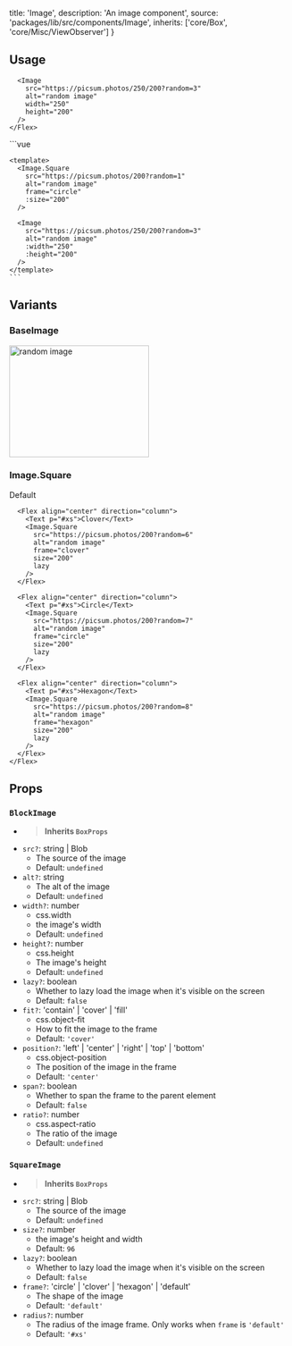 
  title: 'Image',
  description: 'An image component',
  source: 'packages/lib/src/components/Image',
  inherits: ['core/Box', 'core/Misc/ViewObserver']
}

## Usage

<Preview>
  <PreviewFrame height="300">
    <Flex gap="#md">
      <Image.Square
        src="https://picsum.photos/200?random=1"
        alt="random image"
        frame="circle"
        size="200"
      />

      <Image
        src="https://picsum.photos/250/200?random=3"
        alt="random image"
        width="250"
        height="200"
      />
    </Flex>

  </PreviewFrame>

  <CodeHighlight>
    ```vue
    <script setup lang="ts">
      import { Image } from '@vue-material/core'
    </script>

    <template>
      <Image.Square
        src="https://picsum.photos/200?random=1"
        alt="random image"
        frame="circle"
        :size="200"
      />

      <Image
        src="https://picsum.photos/250/200?random=3"
        alt="random image"
        :width="250"
        :height="200"
      />
    </template>
    ```

  </CodeHighlight>
</Preview>

## Variants

### BaseImage

<Preview>
  <PreviewFrame>
    <Image
      src="https://picsum.photos/250/200?random=4"
      alt="random image"
      width="250"
      height="200"
      r="#md"
      lazy
    />
  </PreviewFrame>
</Preview>

### Image.Square

<Preview>
  <PreviewFrame>
    <Flex gap="#md">
      <Flex align="center" direction="column">
        <Text p="#xs">Default</Text>
        <Image.Square
          src="https://picsum.photos/200?random=5"
          alt="random image"
          frame="default"
          size="200"
          lazy
        />
      </Flex>

      <Flex align="center" direction="column">
        <Text p="#xs">Clover</Text>
        <Image.Square
          src="https://picsum.photos/200?random=6"
          alt="random image"
          frame="clover"
          size="200"
          lazy
        />
      </Flex>

      <Flex align="center" direction="column">
        <Text p="#xs">Circle</Text>
        <Image.Square
          src="https://picsum.photos/200?random=7"
          alt="random image"
          frame="circle"
          size="200"
          lazy
        />
      </Flex>

      <Flex align="center" direction="column">
        <Text p="#xs">Hexagon</Text>
        <Image.Square
          src="https://picsum.photos/200?random=8"
          alt="random image"
          frame="hexagon"
          size="200"
          lazy
        />
      </Flex>
    </Flex>

  </PreviewFrame>
</Preview>

## Props

### `BlockImage`

- > **Inherits `BoxProps`**
- `src?`: string | Blob
  - The source of the image
  - Default: `undefined`
- `alt?`: string
  - The alt of the image
  - Default: `undefined`
- `width?`: number
  - css.width
  - the image's width
  - Default: `undefined`
- `height?`: number
  - css.height
  - The image's height
  - Default: `undefined`
- `lazy?`: boolean
  - Whether to lazy load the image when it's visible on the screen
  - Default: `false`
- `fit?`: 'contain' | 'cover' | 'fill'
  - css.object-fit
  - How to fit the image to the frame
  - Default: `'cover'`
- `position?`: 'left' | 'center' | 'right' | 'top' | 'bottom'
  - css.object-position
  - The position of the image in the frame
  - Default: `'center'`
- `span?`: boolean
  - Whether to span the frame to the parent element
  - Default: `false`
- `ratio?`: number
  - css.aspect-ratio
  - The ratio of the image
  - Default: `undefined`

### `SquareImage`

- > **Inherits `BoxProps`**
- `src?`: string | Blob
  - The source of the image
  - Default: `undefined`
- `size?`: number
  - the image's height and width
  - Default: `96`
- `lazy?`: boolean
  - Whether to lazy load the image when it's visible on the screen
  - Default: `false`
- `frame?`: 'circle' | 'clover' | 'hexagon' | 'default'
  - The shape of the image
  - Default: `'default'`
- `radius?`: number
  - The radius of the image frame. Only works when `frame` is `'default'`
  - Default: `'#xs'`
